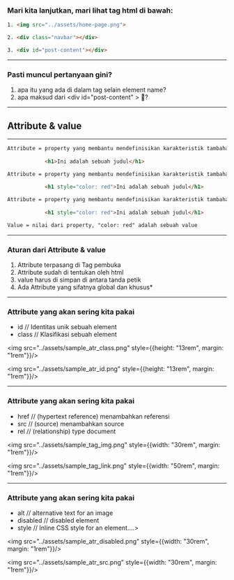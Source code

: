 
### Mari kita lanjutkan, mari lihat <a>tag html</a> di bawah:

```html
1. <img src="../assets/home-page.png">

2. <div class="navbar"></div>

3. <div id="post-content"></div>
```

---

### Pasti <a>muncul pertanyaan</a> gini?

<ol>
    <Appear>
        <li>
            apa itu yang ada di dalam tag <a>selain element name</a>?
        </li>
        <li>
            apa maksud dari &lt;div <a>id="post-content"</a> &gt; 🤔?
        </li>
    </Appear>
</ol>

---

## <a>Attribute</a> & <a>value</a>

---

<CodeSurferLayout>

```html title="Attribute & value" subtitle=""
Attribute = property yang membantu mendefinisikan karakteristik tambahan
    
            <h1>Ini adalah sebuah judul</h1>
```

```html title="Attribute & value" 
Attribute = property yang membantu mendefinisikan karakteristik tambahan
    
            <h1 style="color: red">Ini adalah sebuah judul</h1>
```

```html title="Attribute & value" 
Attribute = property yang membantu mendefinisikan karakteristik tambahan
    
            <h1 style="color: red">Ini adalah sebuah judul</h1>

Value = nilai dari property, "color: red" adalah sebuah value 
```

</CodeSurferLayout>

---

### Aturan dari <a>Attribute</a> & <a>value</a>

<ol>
    <Appear>
        <li>
            Attribute terpasang di <a>Tag pembuka</a>
        </li>
        <li>
            Attribute sudah di <a>tentukan oleh html</a>
        </li>
        <li>
            value harus di simpan di <a>antara tanda petik</a>
        </li>
        <li>
            Ada Attribute yang sifatnya <a>global</a> dan <a>khusus*</a>
        </li>
    </Appear>
</ol>

---

### Attribute yang akan sering kita pakai

+ id // <a>Identitas unik sebuah element</a>
+ class // <a>Klasifikasi sebuah element</a>

<img src="../assets/sample_atr_class.png" style={{height: "13rem", margin: "1rem"}}/>

<img src="../assets/sample_atr_id.png" style={{height: "13rem", margin: "1rem"}}/>

---

### Attribute yang akan sering kita pakai

+ href // <a>(hypertext reference) menambahkan referensi</a>
+ src // <a>(source) menambahkan source</a>
+ rel // <a>(relationship) type document</a>

<img src="../assets/sample_tag_img.png" style={{width: "30rem", margin: "1rem"}}/>

<img src="../assets/sample_tag_link.png" style={{width: "50rem", margin: "1rem"}}/>

---

### Attribute yang akan sering kita pakai

+ alt // <a>alternative text for an image</a>
+ disabled // <a>disabled element</a>
+ style // <a>Inline CSS style for an element....> </a>

<img src="../assets/sample_atr_disabled.png" style={{width: "30rem", margin: "1rem"}}/>

<img src="../assets/sample_atr_src.png" style={{width: "30rem", margin: "1rem"}}/>
